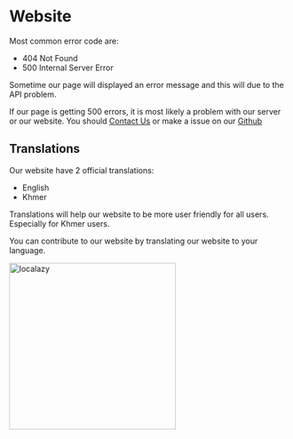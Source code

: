 # Website

Most common error code are:
- 404 Not Found
- 500 Internal Server Error

Sometime our page will displayed an error message and this will due to the API problem.  

If our page is getting 500 errors, it is most likely a problem with our server or our website. 
You should [Contact Us](mailto:admin@amvstr.ml) or make a issue on our [Github](https://github.com/amvstrm/amvstrm/issues)

## Translations

Our website have 2 official translations:
- English
- Khmer

Translations will help our website to be more user friendly for all users. 
Especially for Khmer users.

You can contribute to our website by translating our website to your language.

[<img src="../public/localazy.svg" alt="localazy" width="300px"/>](https://localazy.com/p/amvstrm)
